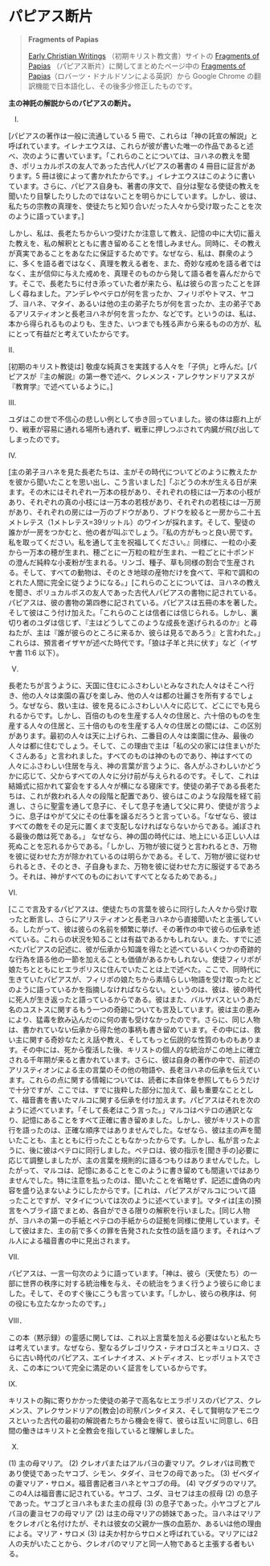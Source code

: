 # パピアス断片

> **Fragments of Papias**
>
> [Early Christian Writings](https://www.earlychristianwritings.com) （初期キリスト教文書）サイトの [Fragments of Papias](https://www.earlychristianwritings.com/papias.html) （パピアス断片）に関してまとめたページ中の [Fragments of Papias](https://www.earlychristianwritings.com/text/papias.html)（ロバーツ・ドナルドソンによる英訳）から Google Chrome の翻訳機能で日本語化し、その後多少修正したものです。

**主の神託の解説からのパピアスの断片。**

I.  

\[パピアスの著作は一般に流通している 5 冊で、これらは「神の託宣の解説」と呼ばれています。イレナエウスは、これらが彼が書いた唯一の作品であると述べ、次のように書いています。「これらのことについては、ヨハネの教えを聞き、ポリュカルポスの友人であった古代人パピアスの著書の 4 冊目に証言があります。5 冊は彼によって書かれたからです。」イレナエウスはこのように書いています。さらに、パピアス自身も、著書の序文で、自分は聖なる使徒の教えを聞いたり目撃したりしたのではないことを明らかにしています。しかし、彼は、私たちの宗教の真理を、使徒たちと知り合いだった人々から受け取ったことを次のように語っています。\]

しかし、私は、長老たちからいつ受けたか注意して教え、記憶の中に大切に蓄えた教えを、私の解釈とともに書き留めることを惜しみません。同時に、その教えが真実であることをあなたに保証するためです。なぜなら、私は、群衆のように、多くを語る者ではなく、真理を教える者を、また、奇妙な戒めを語る者ではなく、主が信仰に与えた戒めを、真理そのものから発して語る者を喜んだからです。そこで、長老たちに付き添っていた者が来たら、私は彼らの言ったことを詳しく尋ねました。アンデレやペテロが何を言ったか、フィリポやトマス、ヤコブ、ヨハネ、マタイ、あるいは他の主の弟子たちが何を言ったか、主の弟子であるアリスティオンと長老ヨハネが何を言ったか、などです。というのは、私は、本から得られるものよりも、生きた、いつまでも残る声から来るものの方が、私にとって有益だと考えていたからです。

II\.

\[初期のキリスト教徒は\] 敬虔な純真さを実践する人々を「子供」と呼んだ。\[パピアスが『主の解説』の第一巻で述べ、クレメンス・アレクサンドリアヌスが『教育学』で述べているように。\]

III\.

ユダはこの世で不信心の悲しい例として歩き回っていました。彼の体は膨れ上がり、戦車が容易に通れる場所も通れず、戦車に押しつぶされて内臓が飛び出してしまったのです。

IV\.

\[主の弟子ヨハネを見た長老たちは、主がその時代についてどのように教えたかを彼から聞いたことを思い出し、こう言いました\]「ぶどうの木が生える日が来ます。その木にはそれぞれ一万本の枝があり、それぞれの枝には一万本の小枝があり、それぞれの真の小枝には一万本の若枝があり、それぞれの若枝には一万房があり、それぞれの房には一万のブドウがあり、ブドウを絞ると一房から二十五メトレテス（1メトレテス=39リットル）のワインが採れます。そして、聖徒の誰かが一房をつかむと、他の者が叫ぶでしょう。『私の方がもっと良い房です。私を取ってください。私を通して主を祝福してください。』同様に、一粒の小麦から一万本の穂が生まれ、穂ごとに一万粒の粒が生まれ、一粒ごとに十ポンドの澄んだ純粋な小麦粉が生まれる。リンゴ、種子、草も同様の割合で生産される。そして、すべての動物は、そのとき地球の産物だけを食べて、平和で調和のとれた人間に完全に従うようになる。」\[これらのことについては、ヨハネの教えを聞き、ポリュカルポスの友人であった古代人パピアスの書物に記されている。パピアスは、彼の書物の第四巻に記されている。パピアスは五冊の本を著した。そして彼はこう付け加えた。「これらのことは信者には信じられる。しかし、裏切り者のユダは信じず、『主はどうしてこのような成長を遂げられるのか』と尋ねたが、主は『誰が彼らのところに来るか、彼らは見るであろう』と言われた。」これらは、預言者イザヤが述べた時代です。「狼は子羊と共に伏す」など（イザヤ書 11:6 以下）。

V.  

長老たちが言うように、天国に住むにふさわしいとみなされた人々はそこへ行き、他の人々は楽園の喜びを楽しみ、他の人々は都の壮麗さを所有するでしょう。なぜなら、救い主は、彼を見るにふさわしい人々に応じて、どこにでも見られるからです。しかし、百倍のものを生産する人々の住居と、六十倍のものを生産する人々の住居と、三十倍のものを生産する人々の住居との間には、この区別があります。最初の人々は天に上げられ、二番目の人々は楽園に住み、最後の人々は都に住むでしょう。そして、この理由で主は「私の父の家には住まいがたくさんある」と言われました。すべてのものは神のものであり、神はすべての人々にふさわしい住居を与え、神の言葉が言うように、各人がふさわしいかどうかに応じて、父からすべての人々に分け前が与えられるのです。そして、これは結婚式に招かれて宴会をする人々が横になる寝床です。使徒の弟子である長老たちは、これが救われる人々の段階と配置であり、彼らはこのような段階を経て前進し、さらに聖霊を通して息子に、そして息子を通して父に昇り、使徒が言うように、息子はやがて父にその仕事を譲るだろうと言っている。「なぜなら、彼はすべての敵をその足元に置くまで支配しなければならないからである。滅ぼされる最後の敵は死である。」 なぜなら、神の国の時代には、地上にいる正しい人は死ぬことを忘れるからである。「しかし、万物が彼に従うと言われるとき、万物を彼に従わせた方が除かれているのは明らかである。そして、万物が彼に従わせられるとき、そのとき、子自身もまた、万物を彼に従わせた方に服従するであろう。それは、神がすべてのものにおいてすべてとなるためである。」

VI\.

\[ここで言及するパピアスは、使徒たちの言葉を彼らに同行した人々から受け取ったと断言し、さらにアリスティオンと長老ヨハネから直接聞いたと主張している。したがって、彼は彼らの名前を頻繁に挙げ、その著作の中で彼らの伝承を述べている。これらの状況を知ることは有益であるかもしれない。また、すでに述べたパピアスの記述に、彼が伝承から知識を得たと述べているいくつかの奇跡的な行為を語る他の一節を加えることも価値があるかもしれない。使徒フィリポが娘たちとともにヒエラポリスに住んでいたことは上で述べた。ここで、同時代に生きていたパピアスが、フィリポの娘たちから素晴らしい物語を受け取ったとどのように語っているかを指摘しなければならない。というのは、彼は、彼の時代に死人が生き返ったと語っているからである。彼はまた、バルサバスというあだ名のユストスに関するもう一つの奇跡についても言及しています。彼は主の恵みにより、猛毒を飲み込んだのに何の害も受けなかったのです。さらに、同じ人物は、書かれていない伝承から得た他の事柄も書き留めています。その中には、救い主に関する奇妙なたとえ話や教え、そしてもっと伝説的な性質のものもあります。その中には、死から復活した後、キリストの個人的な統治がこの地上に確立される千年期が来ると書かれています。さらに、彼は自身の著作の中で、前述のアリスティオンによる主の言葉のその他の物語や、長老ヨハネの伝承を伝えています。これらの点に関する情報については、読者に本自体を参照してもらうだけで十分ですが、ここでは、すでに抜粋した部分に加えて、最も重要なこととして、福音書を書いたマルコに関する伝承を付け加えます。パピアスはそれを次のように述べています。「そして長老はこう言った。」マルコはペテロの通訳となり、記憶にあることをすべて正確に書き留めました。しかし、彼がキリストの言行を語ったのは、正確な順序ではありませんでした。なぜなら、彼は主の声を聞いたことも、主とともに行ったこともなかったからです。しかし、私が言ったように、後に彼はペテロに同行しました。ペテロは、彼の指示を\[聞き手の\]必要に応じて調整しましたが、主の言葉を規則的に語るつもりはありませんでした。したがって、マルコは、記憶にあることをこのように書き留めても間違いではありませんでした。特に注意を払ったのは、聞いたことを省略せず、記述に虚偽の内容を盛り込まないようにしたからです。\[これは、パピアスがマルコについて語ったことですが、マタイについては次のように述べています\]。マタイは\[主の\]預言をヘブライ語でまとめ、各自ができる限りの解釈を行いました。\[同じ人物が、ヨハネの第一の手紙とペテロの手紙からの証拠を同様に使用しています。そして彼はまた、主の前で多くの罪を告発された女性の話を語ります。それはヘブル人による福音書の中に見出されます。

VII\.

パピアスは、一言一句次のように語っています。「神は、彼ら（天使たち）の一部に世界の秩序に対する統治権を与え、その統治をうまく行うよう彼らに命じました。そして、そのすぐ後にこうも言っています。「しかし、彼らの秩序は、何の役にも立たなかったのです。」

VIII．

この本（黙示録）の霊感に関しては、これ以上言葉を加える必要はないと私たちは考えています。なぜなら、聖なるグレゴリウス・テオロゴスとキュリロス、さらに古い時代のパピアス、エイレナイオス、メトディオス、ヒッポリュトスでさえ、この本について完全に満足のいく証言をしているからです。

IX\.

キリストの胸に寄りかかった使徒の弟子で高名なヒエラポリスのパピアス、クレメンス、アレクサンドリアの\[教会\]の司祭パンタイヌス、そして賢明なアモニウスといった古代の最初の解説者たちから機会を得て、彼らは互いに同意し、6日間の働きはキリストと全教会を指していると理解しました。

X.  

\(1\) 主の母マリア。 (2) クレオパまたはアルパヨの妻マリア。クレオパは司教であり使徒であったヤコブ、シモン、タダイ、ヨセフの母であった。 (3) ゼベダイの妻マリア・サロメ。福音書記者ヨハネとヤコブの母。 (4) マグダラのマリア。この4人は福音書に記されている。ヤコブ、ユダ、ヨセフは主の叔母 (2) の息子であった。ヤコブとヨハネもまた主の叔母 (3) の息子であった。小ヤコブとアルパヨの妻ヨセフの母マリア (2) は主の母マリアの姉妹であった。ヨハネはマリアをクレオパと名付けたが、それは彼女の父親か一族の血筋か、あるいは他の理由による。マリア・サロメ (3) は夫か村からサロメと呼ばれている。マリアには2人の夫がいたことから、クレオパのマリアと同一人物であると主張する者もいる。
